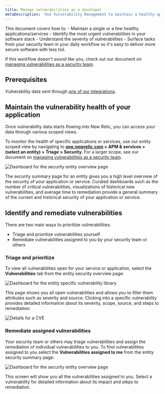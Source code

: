 ```yaml
---
title: Manage vulnerabilities as a developer
metaDescription: 'Use Vulnerability Management to maintain a healthy application and remediate vulnerabilities as a developer.'
---
```






This document covers how to: 
    - Maintain a single or a few healthy applications/services
    - Identify the most urgent vulnerabilities in your software stack
    - Understand the severity of vulnerabilities
    - Surface tasks from your security team in your daily workflow so it's easy to deliver more secure software with less toil.

If this workflow doesn't sound like you, check out our document on [managing vulnerabilities as a security team](/docs/vulnerability-management/security-workflow).

## Prerequisites

Vulnerability data sent through [one of our integrations](/docs/vulnerability-management/integrations/overview).

## Maintain the vulnerability health of your application 

Once vulnerability data starts flowing into New Relic, you can access your data through various scoped views. 

To monitor the health of specific applications or services, use our entity scoped view by navigating to **[one.newrelic.com](https://newrelic.com/all-capabilities) > APM & services > (select an entity) > Triage > Security**. For a larger scope, see our document on [managing vulnerabilities as a security team](/docs/vulnerability-management/security-workflow).

<img
  title="Entity overview"
  alt="Dashboard for the security entity overview page"
  src={entityOverview}
/>

The security summary page for an entity gives you a high level overview of the security of your application or service. Curated dashboards such as the number of critical vulnerabilities, visualizations of historical new vulnerabilities, and average time to remediation provide a general summary of the current and historical security of your application or service. 

## Identify and remediate vulnerabilities

There are two main ways to prioritize vulnerabilities:

- Triage and prioritize vulnerabilities yourself
- Remediate vulnerabilities assigned to you by your security team or others

### Triage and prioritize

To view all vulnerabilities open for your service or application, select the **Vulnerabilities** tab from the entity security overview page:

<img
  title="Vulnerability library"
  alt="Dashboard for the entity specific vulnerability library"
  src={vulnLibrary}
/>

This page shows you all open vulnerabilities and allows you to filter them attributes such as severity and source. Clicking into a specific vulnerability provides detailed information about its severity, scope, source, and steps to remediation:

<img
  title="CVE Detail"
  alt="Details for a CVE"
  src={cveDetail}
/>

### Remediate assigned vulnerabilities

Your security team or others may triage vulnerabilities and assign the remediation of individual vulnerabilities to you. To find vulnerabilities assigned to you select the **Vulnerabilities assigned to me** from the entity security summary page:

<img
  title="Assigned vulnerabilities"
  alt="Dashboard for the security entity overview page"
  src={assignedVuln}
/>

This screen will show you all the vulnerabilities assigned to you. Select a vulnerability for detailed information about its impact and steps to remediation.



